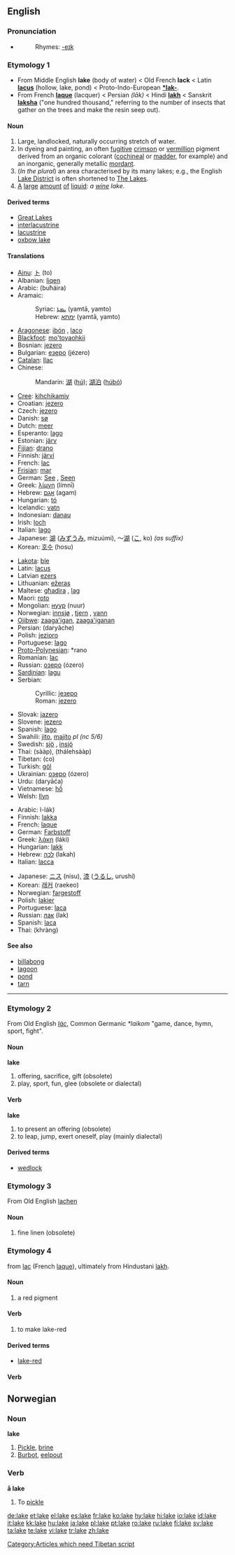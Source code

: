 ==English==

===Pronunciation===
* {{audio|en-us-lake.ogg|Audio (US)}}
*: Rhymes: [[Rhymes:English:-eɪk|-eɪk]]

===Etymology 1===
* From Middle English '''lake''' (body of water) < Old French '''lack''' < Latin '''[[lacus]]''' (hollow, lake, pond) < Proto-Indo-European '''[[*lak-]]'''.
* From French '''[[laque]]''' (lacquer) < Persian '''{{FAchar|[[لاک]]}}''' ''(lāk)'' < Hindi '''[[lakh]]''' < Sanskrit '''[[laksha]]''' ("one hundred thousand," referring to the number of insects that gather on the trees and make the resin seep out).


====Noun====
{{en-noun}}

# Large, landlocked, naturally occurring stretch of water.
# In dyeing and painting, an often [[fugitive]] [[crimson]] or [[vermillion]] pigment derived from an organic colorant ([[cochineal]] or [[madder]], for example) and an inorganic, generally metallic [[mordant]].
# (''In the plural'') an area characterised by its many lakes; e.g., the English [[Lake District]] is often shortened to [[The Lakes]].
# [[a|A]] [[large]] [[amount]] [[of]] [[liquid]]: ''a [[wine]] lake''.

====Derived terms====
* [[Great Lakes]]
* [[interlacustrine]]
* [[lacustrine]]
* [[oxbow lake]]

====Translations====
{{trans-top|body of water}}
* [[Ainu]]: [[ト]] (to)
* Albanian: [[liqen]] {{m}}
* Arabic: {{ARchar|[[بحيرة|بُحَيْرَةٌ]]}} (buħáira) {{f}}
* Aramaic:
*: Syriac: [[ܝܡܬܐ]] (yamtā, yamto) {{f}}
*: Hebrew: [[ימתא]] (yamtā, yamto) {{f}}
* [[Aragonese]]: [[ibón]] {{m}}, [[laco]] {{m}}
* [[Blackfoot]]: [[mo'toyaohkii]]
* Bosnian: [[jezero]] {{n}}
* Bulgarian: [[езеро]] (jézero) {{n}}
* [[Catalan]]: [[llac]] {{m}}
* Chinese:
*: Mandarin: [[湖]] ([[hú]]); [[湖泊]] ([[húbó]])
* [[Cree]]: [[kihchikamiy]]
* Croatian: [[jezero]] {{n}}
* Czech: [[jezero]] {{n}}
* Danish: [[sø]] {{c}}
* Dutch: [[meer#Dutch|meer]] {{n}}
* Esperanto: [[lago]]
* Estonian: [[järv]]
* [[Fijian]]: [[drano]]
* Finnish: [[järvi]]
* French: [[lac]] {{m}}
* [[Frisian]]: [[mar]] {{m}}
* German: [[See#German|See]] {{m}}, [[See#German|Seen]] {{p}}
* Greek: [[λίμνη]] (límnī) {{f}}
* Hebrew: [[אגם]] (agam) {{m}}
* Hungarian: [[tó]]
* Icelandic: [[vatn]] {{n}}
* Indonesian: [[danau]]
* Irish: [[loch#Irish|loch]] {{m}}
* Italian: [[lago]] {{m}}
* Japanese: [[湖]] ([[みずうみ]], mizuúmi), ～[[湖]] ([[こ]], ko) ''(as suffix)''
* Korean: [[호수]] (hosu)
{{trans-mid}}
* [[Lakota]]: [[ble#Lakota|ble]]
* Latin: [[lacus]] {{m}}
* Latvian [[ezers]] {{m}}
* Lithuanian: [[ežeras]] {{m}}
* Maltese: [[għadira]] {{f}}, [[lag]] {{m}}
* Maori: [[roto]]
* Mongolian: [[нуур]] (nuur)
* Norwegian: [[innsjø]] {{m}}, [[tjern]] {{n}}, [[vann]] {{n}}
* [[Ojibwe]]: [[zaaga'igan]], [[zaaga'iganan]] {{p}}
* Persian: {{FAchar|[[دریاچه]]}} (daryâche)
* Polish: [[jezioro]] {{n}}
* Portuguese: [[lago]] {{m}}
* [[Proto-Polynesian]]: *rano
* Romanian: [[lac]] {{n}}
* Russian: [[озеро]] (ózero) {{n}}
* [[Sardinian]]: [[lagu]] {{m}}
* Serbian:
*: Cyrillic: [[језеро]] {{n}}
*: Roman: [[jezero#Serbian|jezero]] {{n}}
* Slovak: [[jazero]] {{n}}
* Slovene: [[jezero]] {{n}}
* Spanish: [[lago]] {{m}}
* Swahili: [[jito]], [[majito]] ''pl (nc 5/6)''
* Swedish: [[sjö]] {{c}}, [[insjö]] {{c}}
* Thai: {{THchar|[[สาบ]]}} (sààp), {{THchar|[[ทะเลสาบ]]}} (thálehsààp)
* Tibetan: (co)
* Turkish: [[göl]]
* Ukrainian: [[озеро]] (ózero) {{n}}
* Urdu: {{URchar|[[دریاچہ]]}} (daryāća) {{m}}
* Vietnamese: [[hồ]]
* Welsh: [[llyn]] {{m}}
{{trans-bottom}}

{{trans-top|coloring agent}}
* Arabic: {{ARchar|[[صبغ اللك|صِبْغ اللَك]]}} {{IPAchar|(ʂíbğu}} l-lák) {{m}}
* Finnish: [[lakka]]
* French: [[laque]] {{f}}
* German: [[Farbstoff]] {{m}}
* Greek: ­­­­­[[λάκη]] (láki) {{f}}
* Hungarian: [[lakk]]
* Hebrew: [[לכה]] (lakah) {{f}}
* Italian: [[lacca]] {{f}}
{{trans-mid}}
* Japanese: [[ニス]] (nísu), [[漆]] ([[うるし]], urushí)
* Korean: [[래커]] (raekeo)
* Norwegian: [[fargestoff]] {{n}}
* Polish: [[lakier]] {{m}}
* Portuguese: [[laca]] {{f}}
* Russian: [[лак]] (lak) {{m}}
* Spanish: [[laca]] {{f}}
* Thai: {{THchar|[[ครั่ง]]}} (khràng)
{{trans-bottom}}

====See also====
* [[billabong]]
* [[lagoon]]
* [[pond]]
* [[tarn]]

[[Category:Articles which need Tibetan script]]

----
===Etymology 2===
{{wikipedia|lác}}
From Old English  ''[[lác]]'', Common Germanic ''*laikom'' "game, dance, hymn, sport, fight".

====Noun====
'''lake'''
#offering, sacrifice, gift (obsolete)
#play, sport, fun, glee (obsolete or dialectal)

====Verb====
'''lake'''
#to present an offering (obsolete)
#to leap, jump, exert oneself, play (mainly dialectal)

====Derived terms====
*[[wedlock]]

===Etymology 3===
From Old English [[lachen]]
====Noun====
#fine linen (obsolete)

===Etymology 4===
from [[lac]] (French [[laque]]), ultimately from Hindustani [[lakh]].

====Noun====
#a red pigment

====Verb====
#to make lake-red

====Derived terms====
*[[lake-red]]


====Verb====

==Norwegian==

===Noun===
'''lake''' {{m}}

# [[Pickle]], [[brine]]
# [[Burbot]], [[eelpout]]

===Verb===
'''å lake'''

# To [[pickle]]

[[de:lake]]
[[et:lake]]
[[el:lake]]
[[es:lake]]
[[fr:lake]]
[[ko:lake]]
[[hy:lake]]
[[hi:lake]]
[[io:lake]]
[[id:lake]]
[[it:lake]]
[[kk:lake]]
[[hu:lake]]
[[ja:lake]]
[[pl:lake]]
[[pt:lake]]
[[ro:lake]]
[[ru:lake]]
[[fi:lake]]
[[sv:lake]]
[[ta:lake]]
[[te:lake]]
[[vi:lake]]
[[tr:lake]]
[[zh:lake]]